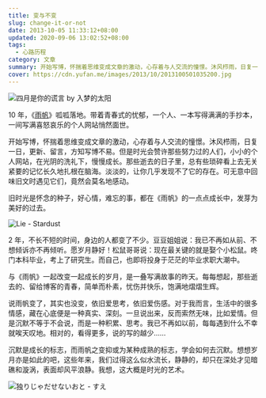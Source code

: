 ```yaml
---
title: 变与不变
slug: change-it-or-not
date: 2013-10-05 11:33:12+08:00
updated: 2020-09-06 13:02:52+08:00
tags:
  - 心路历程
category: 文章
summary: 开始写博，怀揣着思维变成文章的激动，心存着与人交流的憧憬。沐风栉雨，日复一日，更新、留言，方知写博不易。
cover: https://cdn.yufan.me/images/2013/10/2013100501035200.jpg
---
```


![四月是你的谎言 by 入梦的太阳](https://cdn.yufan.me/images/2013/10/2013100501103300.jpg)

<MusicPlayer netease={30245099} />

10 年，《[雨帆](https://yufan.me)》呱呱落地。带着青春式的忧郁，一个人、一本写得满满的手抄本，一间写满喜怒哀乐的个人网站悄然面世。

开始写博，怀揣着思维变成文章的激动，心存着与人交流的憧憬。沐风栉雨，日复一日，更新、留言，方知写博不易。但是时光会赞许那些努力过的人们，小小的个人网站，在光阴的洗礼下，慢慢成长。那些逝去的日子里，总有些琐碎看上去无关紧要的记忆长久地扎根在脑海。淡淡的，让你几乎发现不了它的存在。可无意中回味旧文时遇见它们，竟然会莫名地感动。

旧时光是怀念的种子，好心情，难忘的事，都在《雨帆》的一点点成长中，发芽为美好的过去。

![Lie - Stardust](https://cdn.yufan.me/images/2013/10/2013100501130100.jpg)

2 年，不长不短的时间，身边的人都变了不少。豆豆姐姐说：我已不再如从前、不想倾诉亦不再倾听。愿岁月静好！松鼠哥哥说：现在最关键的就是娶个小松鼠。咚门本科毕业，考上了研究生。而自己，也即将投身于茫茫的毕业求职大潮中。

与《雨帆》一起改变一起成长的岁月，是一叠写满故事的昨天。每每想起，那些逝去的、留给博客的青春，简单而朴素，忧伤并快乐，饱满地熠熠生辉。

说雨帆变了，其实也没变，依旧爱思考，依旧爱伤感。对于我而言，生活中的很多情感，藏在心底便是一种真实、深刻。一旦说出来，反而索然无味，比如爱情。但是沉默不等于不会说，而是一种积累、思考。我已不再如以前，每每遇到什么不幸就唉天叹地。相对的，看得更多，说的写的越少……

沉默是成长的标志，而雨帆之变抑或为某种成熟的标志，学会如何去沉默。想想岁月亦是如此的吧，这些年来，我们过得这么似水流长，静静的，却只在深处才见暗礁和漩涡，表面却风平浪静。我想，这大概是时光的艺术。

![独りじゃだせないおと - すえ](https://cdn.yufan.me/images/2013/10/2013100501170700.jpg)
